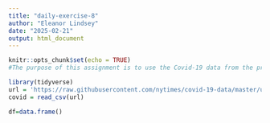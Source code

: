 ```yaml
---
title: "daily-exercise-8"
author: "Eleanor Lindsey"
date: "2025-02-21"
output: html_document
---
```


```r
knitr::opts_chunk$set(echo = TRUE)
#The purpose of this assignment is to use the Covid-19 data from the previous daily exercise to create and analyze data frames.
```

```r
library(tidyverse)
url = 'https://raw.githubusercontent.com/nytimes/covid-19-data/master/us-counties-recent.csv'
covid = read_csv(url)
```

```r
df=data.frame()
```
